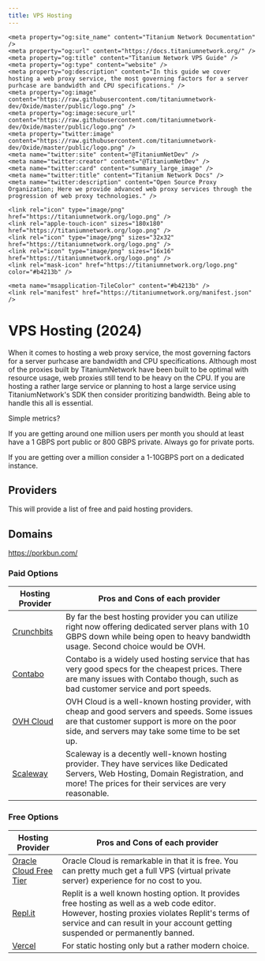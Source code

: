 ```yaml
---
title: VPS Hosting
---
```


<head>
    <meta content="IE=edge" http-equiv="X-UA-Compatible" />
    <meta name="viewport" content="width=device-width, initial-scale=1.0, shrink-to-fit=no" />
    <meta content="1.0.10" name="version" />
    <meta name="theme-color" media="(prefers-color-scheme: dark)" content="#434c5e" />
    <link rel="canonical" href="https://holyunblocker.net/" />
    <meta name="keywords" content="unblock, proxy, web proxy, unblock websites, unblock chromebook, free web proxy, proxy list, proxy sites, un block chromebook, online proxy, proxy server, proxysite, proxy youtube, bypass securly, bypass iboss, bypass fortiguard, bypass lightspeed filter, holy unblocker, chromebooks, titanium network, unblock youtube, youtube proxy, unblocked youtube, youtube unblocked, unblock school chromebook, chromebook exploits" />
    
    <meta property="og:site_name" content="Titanium Network Documentation" />
	<meta property="og:url" content="https://docs.titaniumnetwork.org/" />
	<meta property="og:title" content="Titanium Network VPS Guide" />
	<meta property="og:type" content="website" />
	<meta property="og:description" content="In this guide we cover hosting a web proxy service, the most governing factors for a server purhcase are bandwidth and CPU specifications." />
	<meta property="og:image" content="https://raw.githubusercontent.com/titaniumnetwork-dev/Oxide/master/public/logo.png" />
	<meta property="og:image:secure_url" content="https://raw.githubusercontent.com/titaniumnetwork-dev/Oxide/master/public/logo.png" />
	<meta property="twitter:image" content="https://raw.githubusercontent.com/titaniumnetwork-dev/Oxide/master/public/logo.png" />
	<meta name="twitter:site" content="@TitaniumNetDev" />
	<meta name="twitter:creator" content="@TitaniumNetDev" />
	<meta name="twitter:card" content="summary_large_image" />
	<meta name="twitter:title" content="Titanium Network Docs" />
	<meta name="twitter:description" content="Open Source Proxy Organization; Here we provide advanced web proxy services through the progression of web proxy technologies." />
    
    <link rel="icon" type="image/png" href="https://titaniumnetwork.org/logo.png" />
	<link rel="apple-touch-icon" sizes="180x180" href="https://titaniumnetwork.org/logo.png" />
	<link rel="icon" type="image/png" sizes="32x32" href="https://titaniumnetwork.org/logo.png" />
	<link rel="icon" type="image/png" sizes="16x16" href="https://titaniumnetwork.org/logo.png" />
	<link rel="mask-icon" href="https://titaniumnetwork.org/logo.png" color="#b4213b" />
	
	<meta name="msapplication-TileColor" content="#b4213b" />
	<link rel="manifest" href="https://titaniumnetwork.org/manifest.json" />

</head>

# VPS Hosting (2024)

When it comes to hosting a web proxy service, the most governing factors for a server purhcase are bandwidth and CPU specifications.
Although most of the proxies built by TitaniumNetwork have been built to be optimal with resource usage, web proxies still tend to be heavy on the CPU.
If you are hosting a rather large service or planning to host a large service using TitaniumNetwork's SDK then consider proritizing bandwidth. Being able to handle this all is essential.

Simple metrics?

If you are getting around one million users per month you should at least have a 1 GBPS port public or 800 GBPS private. Always go for private ports.

If you are getting over a million consider a 1-10GBPS port on a dedicated instance.

## Providers

This will provide a list of free and paid hosting providers.

## Domains
https://porkbun.com/

### Paid Options

| Hosting Provider                  | Pros and Cons of each provider                                                                                                                                                                   |
| --------------------------------- | ------------------------------------------------------------------------------------------------------------------------------------------------------------------------------------------------ |
| [Crunchbits](https://crunchbits.com)  | By far the best hosting provider you can utilize right now offering dedicated server plans with 10 GBPS down while being open to heavy bandwidth usage. Second choice would be OVH.    |
| [Contabo](https://contabo.com)    | Contabo is a widely used hosting service that has very good specs for the cheapest prices. There are many issues with Contabo though, such as bad customer service and port speeds.              |
| [OVH Cloud](https://ovhcloud.com) | OVH Cloud is a well-known hosting provider, with cheap and good servers and speeds. Some issues are that customer support is more on the poor side, and servers may take some time to be set up. |
| [Scaleway](https://scaleway.com)  | Scaleway is a decently well-known hosting provider. They have services like Dedicated Servers, Web Hosting, Domain Registration, and more! The prices for their services are very reasonable.    |

### Free Options

| Hosting Provider                                            | Pros and Cons of each provider                                                                                                                                                                                                                                                                         |
| ----------------------------------------------------------- | ------------------------------------------------------------------------------------------------------------------------------------------------------------------------------------------------------------------------------------------------------------------------------------------------------ |
| [Oracle Cloud Free Tier](https://www.oracle.com/cloud/free) | Oracle Cloud is remarkable in that it is free. You can pretty much get a full VPS (virtual private server) experience for no cost to you.                                                                                                                                                              |
| [Repl.it](https://repl.it)                                  | Replit is a well known hosting option. It provides free hosting as well as a web code editor. However, hosting proxies violates Replit's terms of service and can result in your account getting suspended or permanently banned.                                                                      |
| [Vercel](https://vercel.com)                                | For static hosting only but a rather modern choice. |
